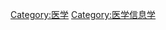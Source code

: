 {{Catnav|頁面分類|人类社会|知識|科学|医学}}
{{Catnav|頁面分類|人类社会|生活|医学|医学信息学}}
{{Catnav|頁面分類|人类社会|生活|医学}}

[[Category:医学|Category:医学]]
[[Category:医学信息学|Category:医学信息学]]